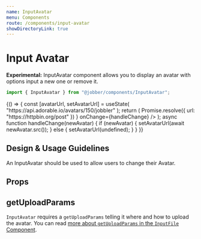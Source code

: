 ```yaml
---
name: InputAvatar
menu: Components
route: /components/input-avatar
showDirectoryLink: true
---
```



# Input Avatar

<ComponentStatus stage="pre" responsive="yes" accessible="yes" />

**Experimental:** InputAvatar component allows you to display an avatar with
options input a new one or remove it.

```ts
import { InputAvatar } from "@jobber/components/InputAvatar";
```

<Playground>
  {() => {
    const [avatarUrl, setAvatarUrl] = useState(
      "https://api.adorable.io/avatars/150/jobbler"
    );
    return (
      <InputAvatar
        imageUrl={avatarUrl}
        name="The Jobbler"
        getUploadParams={() =>
          Promise.resolve({ url: "https://httpbin.org/post" })
        }
        onChange={handleChange}
      />
    );
    async function handleChange(newAvatar) {
      if (newAvatar) {
        setAvatarUrl(await newAvatar.src());
      } else {
        setAvatarUrl(undefined);
      }
    }
  }}
</Playground>

## Design & Usage Guidelines

An InputAvatar should be used to allow users to change their Avatar.

## Props

<Props of={InputAvatar} />

## getUploadParams

`InputAvatar` requires a `getUploadParams` telling it where and how to upload
the avatar. You can read
[more about `getUploadParams` in the `InputFile` Component](input-file#getuploadparams).
